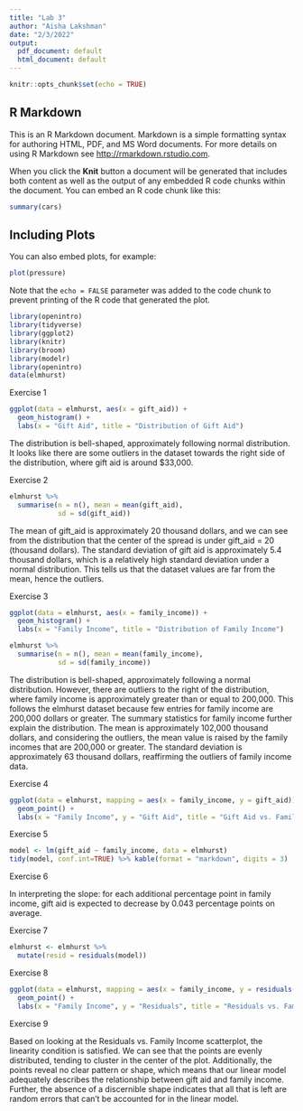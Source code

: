 ```yaml
---
title: "Lab 3"
author: "Aisha Lakshman"
date: "2/3/2022"
output:
  pdf_document: default
  html_document: default
---
```


```r
knitr::opts_chunk$set(echo = TRUE)
```

## R Markdown

This is an R Markdown document. Markdown is a simple formatting syntax for authoring HTML, PDF, and MS Word documents. For more details on using R Markdown see <http://rmarkdown.rstudio.com>.

When you click the **Knit** button a document will be generated that includes both content as well as the output of any embedded R code chunks within the document. You can embed an R code chunk like this:

```r
summary(cars)
```

## Including Plots

You can also embed plots, for example:

```r
plot(pressure)
```

Note that the `echo = FALSE` parameter was added to the code chunk to prevent printing of the R code that generated the plot.
```r
library(openintro)
library(tidyverse)
library(ggplot2)
library(knitr)
library(broom)
library(modelr)
library(openintro)
data(elmhurst)


```
Exercise 1
```r
ggplot(data = elmhurst, aes(x = gift_aid)) +
  geom_histogram() +
  labs(x = "Gift Aid", title = "Distribution of Gift Aid")
```
The distribution is bell-shaped, approximately following normal distribution. It looks like there are some outliers in the dataset towards the right side of the distribution, where gift aid is around $33,000.

Exercise 2
```r

elmhurst %>%
  summarise(n = n(), mean = mean(gift_aid),
            sd = sd(gift_aid))
```
The mean of gift_aid is approximately 20 thousand dollars, and we can see from the distribution that the center of the spread is under gift_aid = 20 (thousand dollars). The standard deviation of gift aid is approximately 5.4 thousand dollars, which is a relatively high standard deviation under a normal distribution. This tells us that the dataset values are far from the mean, hence the outliers.   

Exercise 3
```r
ggplot(data = elmhurst, aes(x = family_income)) + 
  geom_histogram() +
  labs(x = "Family Income", title = "Distribution of Family Income")
```
```r

elmhurst %>%
  summarise(n = n(), mean = mean(family_income),
            sd = sd(family_income))
```
 The distribution is bell-shaped, approximately following a normal distribution. However, there are outliers to the right of the distribution, where family income is approximately greater than or equal to 200,000. This follows the elmhurst dataset because few entries for family income are 200,000 dollars or greater. The summary statistics for family income further explain the distribution. The mean is approximately 102,000 thousand dollars, and considering the outliers, the mean value is raised by the family incomes that are 200,000 or greater. The standard deviation is approximately 63 thousand dollars, reaffirming the outliers of family income data. 

Exercise 4
```r
ggplot(data = elmhurst, mapping = aes(x = family_income, y = gift_aid)) +
  geom_point() +
  labs(x = "Family Income", y = "Gift Aid", title = "Gift Aid vs. Family Income")
```
Exercise 5
```r
model <- lm(gift_aid ~ family_income, data = elmhurst)
tidy(model, conf.int=TRUE) %>% kable(format = "markdown", digits = 3)
```
   
Exercise 6

In interpreting the slope: for each additional percentage point in family income, gift aid is expected to decrease by 0.043 percentage points on average.   

Exercise 7
```r
elmhurst <- elmhurst %>% 
  mutate(resid = residuals(model))
```

Exercise 8
```r
ggplot(data = elmhurst, mapping = aes(x = family_income, y = residuals(model))) +
  geom_point() + 
  labs(x = "Family Income", y = "Residuals", title = "Residuals vs. Family Income")
```
Exercise 9

Based on looking at the Residuals vs. Family Income scatterplot, the linearity condition is satisfied. We can see that the points are evenly distributed, tending to cluster in the center of the plot. Additionally, the points reveal no clear pattern or shape, which means that our linear model adequately describes the relationship between gift aid and family income. Further, the absence of a discernible shape indicates that all that is left are random errors that can't be accounted for in the linear model. 


